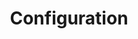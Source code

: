 ---
title: "Configuration"
description: "Learn how to configure paywall behavior and responses."
icon: "cog"
---
